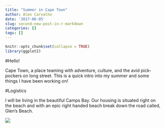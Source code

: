 ```yaml
---
title: "Summer in Cape Town"
author: Alex Carvalho
date: '2017-06-05'
slug: second-new-post-in-r-markdown
categories: []
tags: []
---
```


```r
knitr::opts_chunk$set(collapse = TRUE)
library(ggplot2)
```

#Hello!

Cape Town, a place teaming with adventure, culture, and the avid pick-pockers on long street. This is a quick intro into my summer and some things I have been working on!

#Logistics

I will be living in the beautiful Camps Bay. Our housing is situated right on the beach and with an epic right handed beach break down the road called, Glen's Beach.

![](http://www.2oceansvibe.com/wp-content/uploads/2008/10/glen-beach-aerial.jpg)
